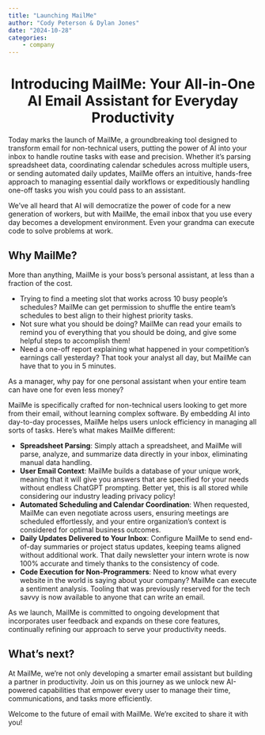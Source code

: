 ```yaml
---
title: "Launching MailMe"
author: "Cody Peterson & Dylan Jones"
date: "2024-10-28"
categories:
    - company
---
```


<center> <h1> **Introducing MailMe: Your All-in-One AI Email Assistant for Everyday Productivity** </h1> </center>

Today marks the launch of MailMe, a groundbreaking tool designed to transform email for non-technical users, putting the power of AI into your inbox to handle routine tasks with ease and precision. Whether it’s parsing spreadsheet data, coordinating calendar schedules across multiple users, or sending automated daily updates, MailMe offers an intuitive, hands-free approach to managing essential daily workflows or expeditiously handling one-off tasks you wish you could pass to an assistant.

We've all heard that AI will democratize the power of code for a new generation of workers, but with MailMe, the email inbox that you use every day becomes a development environment. Even your grandma can execute code to solve problems at work.

## Why MailMe?

More than anything, MailMe is your boss's personal assistant, at less than a fraction of the cost. 

- Trying to find a meeting slot that works across 10 busy people's schedules? MailMe can get permission to shuffle the entire team's schedules to best align to their highest priority tasks.
- Not sure what you should be doing? MailMe can read your emails to remind you of everything that you should be doing, and give some helpful steps to accomplish them!
- Need a one-off report explaining what happened in your competition's earnings call yesterday? That took your analyst all day, but MailMe can have that to you in 5 minutes. 

As a manager, why pay for one personal assistant when your entire team can have one for even less money?

MailMe is specifically crafted for non-technical users looking to get more from their email, without learning complex software. By embedding AI into day-to-day processes, MailMe helps users unlock efficiency in managing all sorts of tasks. Here’s what makes MailMe different:

- **Spreadsheet Parsing**: Simply attach a spreadsheet, and MailMe will parse, analyze, and summarize data directly in your inbox, eliminating manual data handling. 
- **User Email Context**: MailMe builds a database of your unique work, meaning that it will give you answers that are specified for your needs without endless ChatGPT prompting. Better yet, this is all stored while considering our industry leading privacy policy!
- **Automated Scheduling and Calendar Coordination**: When requested, MailMe can even negotiate across users, ensuring meetings are scheduled effortlessly, and your entire organization's context is considered for optimal business outcomes.
- **Daily Updates Delivered to Your Inbox**: Configure MailMe to send end-of-day summaries or project status updates, keeping teams aligned without additional work. That daily newsletter your intern wrote is now 100% accurate and timely thanks to the consistency of code.
- **Code Execution for Non-Programmers**: Need to know what every website in the world is saying about your company? MailMe can execute a sentiment analysis. Tooling that was previously reserved for the tech savvy is now available to anyone that can write an email.

As we launch, MailMe is committed to ongoing development that incorporates user feedback and expands on these core features, continually refining our approach to serve your productivity needs.

## What’s next?

At MailMe, we’re not only developing a smarter email assistant but building a partner in productivity. Join us on this journey as we unlock new AI-powered capabilities that empower every user to manage their time, communications, and tasks more efficiently.

Welcome to the future of email with MailMe. We’re excited to share it with you!
